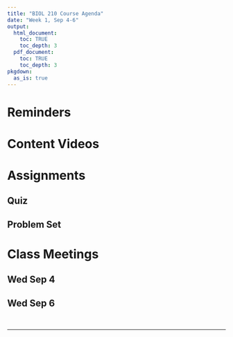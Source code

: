 ```yaml
---
title: "BIOL 210 Course Agenda"
date: "Week 1, Sep 4-6"
output: 
  html_document:
    toc: TRUE
    toc_depth: 3
  pdf_document:
    toc: TRUE
    toc_depth: 3
pkgdown:
  as_is: true
---
```


# Reminders

# Content Videos

# Assignments

## Quiz
## Problem Set


# Class Meetings

## Wed Sep 4

## Wed Sep 6



<br>

------------------------------------------------------------------------
